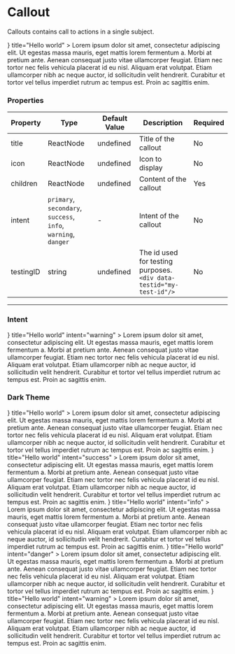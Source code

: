 
<Meta title="Data Display/Callout" component={Callout}/>

# Callout

Callouts contains call to actions in a single subject.

<Canvas>
  <Callout
    icon={<Icon name="BsHouse" size="5rem"/>}
    title="Hello world"
  >
    Lorem ipsum dolor sit amet, consectetur adipiscing elit. Ut egestas massa mauris, eget mattis lorem fermentum a. Morbi at pretium ante.
    Aenean consequat justo vitae ullamcorper feugiat. Etiam nec tortor nec felis vehicula placerat id eu nisl. Aliquam erat volutpat.
    Etiam ullamcorper nibh ac neque auctor, id sollicitudin velit hendrerit. Curabitur et tortor vel tellus imperdiet rutrum ac tempus est.
    Proin ac sagittis enim.
  </Callout>
</Canvas>

### Properties

| Property | Type | Default Value | Description | Required |
|---|---|---|---|---|
|title|ReactNode| undefined |Title of the callout|No|
|icon|ReactNode| undefined |Icon to display|No|
|children|ReactNode| undefined |Content of the callout|Yes|
|intent|`primary`, `secondary`, `success`, <br/>`info`, `warning`, `danger`|- |Intent of the callout|No|
|testingID| string | undefined | The id used for testing purposes.<br/>`<div data-testid="my-test-id"/>` |No|

----

### Intent
<Canvas>
  <Callout
    icon={<Icon name="BsHouse" size="5rem"/>}
    title="Hello world"
    intent="warning"
  >
    Lorem ipsum dolor sit amet, consectetur adipiscing elit. Ut egestas massa mauris, eget mattis lorem fermentum a. Morbi at pretium ante.
    Aenean consequat justo vitae ullamcorper feugiat. Etiam nec tortor nec felis vehicula placerat id eu nisl. Aliquam erat volutpat.
    Etiam ullamcorper nibh ac neque auctor, id sollicitudin velit hendrerit. Curabitur et tortor vel tellus imperdiet rutrum ac tempus est.
    Proin ac sagittis enim.
  </Callout>
</Canvas>

### Dark Theme

<Canvas className="dark">
  <ThemeProvider theme="dark">
    <Callout
      icon={<Icon name="BsHouse" size="5rem"/>}
      title="Hello world"
    >
      Lorem ipsum dolor sit amet, consectetur adipiscing elit. Ut egestas massa mauris, eget mattis lorem fermentum a. Morbi at pretium ante.
      Aenean consequat justo vitae ullamcorper feugiat. Etiam nec tortor nec felis vehicula placerat id eu nisl. Aliquam erat volutpat.
      Etiam ullamcorper nibh ac neque auctor, id sollicitudin velit hendrerit. Curabitur et tortor vel tellus imperdiet rutrum ac tempus est.
      Proin ac sagittis enim.
    </Callout>
    <Callout
      icon={<Icon name="BsHouse" size="5rem"/>}
      title="Hello world"
      intent="success"
    >
      Lorem ipsum dolor sit amet, consectetur adipiscing elit. Ut egestas massa mauris, eget mattis lorem fermentum a. Morbi at pretium ante.
      Aenean consequat justo vitae ullamcorper feugiat. Etiam nec tortor nec felis vehicula placerat id eu nisl. Aliquam erat volutpat.
      Etiam ullamcorper nibh ac neque auctor, id sollicitudin velit hendrerit. Curabitur et tortor vel tellus imperdiet rutrum ac tempus est.
      Proin ac sagittis enim.
    </Callout>
    <Callout
      icon={<Icon name="BsHouse" size="5rem"/>}
      title="Hello world"
      intent="info"
    >
      Lorem ipsum dolor sit amet, consectetur adipiscing elit. Ut egestas massa mauris, eget mattis lorem fermentum a. Morbi at pretium ante.
      Aenean consequat justo vitae ullamcorper feugiat. Etiam nec tortor nec felis vehicula placerat id eu nisl. Aliquam erat volutpat.
      Etiam ullamcorper nibh ac neque auctor, id sollicitudin velit hendrerit. Curabitur et tortor vel tellus imperdiet rutrum ac tempus est.
      Proin ac sagittis enim.
    </Callout>
    <Callout
      icon={<Icon name="BsHouse" size="5rem"/>}
      title="Hello world"
      intent="danger"
    >
      Lorem ipsum dolor sit amet, consectetur adipiscing elit. Ut egestas massa mauris, eget mattis lorem fermentum a. Morbi at pretium ante.
      Aenean consequat justo vitae ullamcorper feugiat. Etiam nec tortor nec felis vehicula placerat id eu nisl. Aliquam erat volutpat.
      Etiam ullamcorper nibh ac neque auctor, id sollicitudin velit hendrerit. Curabitur et tortor vel tellus imperdiet rutrum ac tempus est.
      Proin ac sagittis enim.
    </Callout>
    <Callout
      icon={<Icon name="BsHouse" size="5rem"/>}
      title="Hello world"
      intent="warning"
    >
      Lorem ipsum dolor sit amet, consectetur adipiscing elit. Ut egestas massa mauris, eget mattis lorem fermentum a. Morbi at pretium ante.
      Aenean consequat justo vitae ullamcorper feugiat. Etiam nec tortor nec felis vehicula placerat id eu nisl. Aliquam erat volutpat.
      Etiam ullamcorper nibh ac neque auctor, id sollicitudin velit hendrerit. Curabitur et tortor vel tellus imperdiet rutrum ac tempus est.
      Proin ac sagittis enim.
    </Callout>
  </ThemeProvider>
</Canvas>